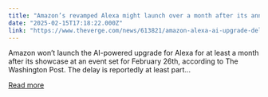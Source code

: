 ```yaml
---
title: "Amazon’s revamped Alexa might launch over a month after its announcement event"
date: "2025-02-15T17:18:22.000Z"
link: "https://www.theverge.com/news/613821/amazon-alexa-ai-upgrade-delayed-accuracy-issues"
---
```


Amazon won’t launch the AI-powered upgrade for Alexa for at least a month after its showcase at an event set for February 26th, according to The Washington Post.  The delay is reportedly at least part...

[Read more](https://www.theverge.com/news/613821/amazon-alexa-ai-upgrade-delayed-accuracy-issues)
